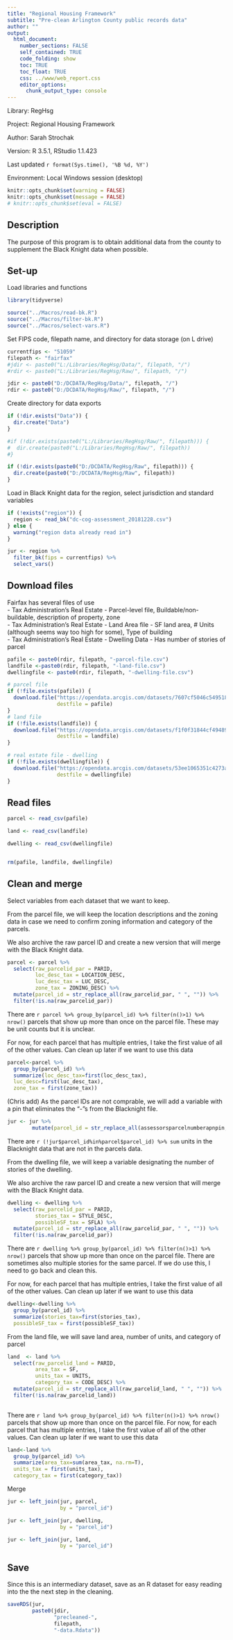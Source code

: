```yaml
---
title: "Regional Housing Framework"
subtitle: "Pre-clean Arlington County public records data"
author: ""
output:
  html_document:
    number_sections: FALSE
    self_contained: TRUE
    code_folding: show
    toc: TRUE
    toc_float: TRUE
    css: ../www/web_report.css
    editor_options:
      chunk_output_type: console
---
```


<link rel="stylesheet" href="//fonts.googleapis.com/css?family=Lato" />

Library: RegHsg

Project: Regional Housing Framework

Author: Sarah Strochak

Version: R 3.5.1, RStudio 1.1.423

Last updated `r format(Sys.time(), '%B %d, %Y')`

Environment: Local Windows session (desktop)


```r
knitr::opts_chunk$set(warning = FALSE)
knitr::opts_chunk$set(message = FALSE)
# knitr::opts_chunk$set(eval = FALSE)
```

## Description

The purpose of this program is to obtain additional data from the county to supplement the Black Knight data when possible.

## Set-up
Load libraries and functions
```r
library(tidyverse)

source("../Macros/read-bk.R")
source("../Macros/filter-bk.R")
source("../Macros/select-vars.R")

```


Set FIPS code, filepath name, and directory for data storage (on L drive)

```r
currentfips <- "51059"
filepath <- "fairfax"
#jdir <- paste0("L:/Libraries/RegHsg/Data/", filepath, "/")
#rdir <- paste0("L:/Libraries/RegHsg/Raw/", filepath, "/")

jdir <- paste0("D:/DCDATA/RegHsg/Data/", filepath, "/")
rdir <- paste0("D:/DCDATA/RegHsg/Raw/", filepath, "/")


```


Create directory for data exports
```r
if (!dir.exists("Data")) {
  dir.create("Data")
}

#if (!dir.exists(paste0("L:/Libraries/RegHsg/Raw/", filepath))) {
#  dir.create(paste0("L:/Libraries/RegHsg/Raw/", filepath))
#}

if (!dir.exists(paste0("D:/DCDATA/RegHsg/Raw", filepath))) {
  dir.create(paste0("D:/DCDATA/RegHsg/Raw", filepath))
}


```

Load in Black Knight data for the region, select jurisdiction and standard variables
```r
if (!exists("region")) {
  region <- read_bk("dc-cog-assessment_20181228.csv")
} else {
  warning("region data already read in")
}

jur <- region %>% 
  filter_bk(fips = currentfips) %>% 
  select_vars()

```
## Download files

Fairfax has several files of use  
- Tax Administration's Real Estate - Parcel-level file, Buildable/non-buildable, description of property, zone  
- Tax Administration's Real Estate - Land Area file - SF land area, # Units (although seems way too high for some), Type of building  
- Tax Administration's Real Estate - Dwelling Data - Has number of stories of parcel  

```r
pafile <- paste0(rdir, filepath, "-parcel-file.csv")
landfile <-paste0(rdir, filepath, "-land-file.csv")
dwellingfile <- paste0(rdir, filepath, "-dwelling-file.csv")

# parcel file
if (!file.exists(pafile)) {
  download.file("https://opendata.arcgis.com/datasets/7607cf5046c5495183251d1c9dba0014_1.csv",
                destfile = pafile)
}
# land file
if (!file.exists(landfile)) {
  download.file("https://opendata.arcgis.com/datasets/f1f0f31844cf49489134f9fa2b8f16f5_3.csv",
                destfile = landfile)
}

# real estate file - dwelling
if (!file.exists(dwellingfile)) {
  download.file("https://opendata.arcgis.com/datasets/53ee1065351c4273ab91ba2e6cfbbc6d_2.csv",
                destfile = dwellingfile)
}

```
## Read files

```r

parcel <- read_csv(pafile)

land <- read_csv(landfile)

dwelling <- read_csv(dwellingfile)


rm(pafile, landfile, dwellingfile)

```

## Clean and merge

Select variables from each dataset that we want to keep.

From the parcel file, we will keep the location descriptions and the zoning data in case we need to confirm zoning information and category of the parcels. 

We also archive the raw parcel ID and create a new version that will merge with the Black Knight data.

```r
parcel <- parcel %>% 
  select(raw_parcelid_par = PARID,
         loc_desc_tax = LOCATION_DESC, 
         luc_desc_tax = LUC_DESC,
         zone_tax = ZONING_DESC) %>% 
  mutate(parcel_id = str_replace_all(raw_parcelid_par, " ", "")) %>%
  filter(!is.na(raw_parcelid_par))

```


There are `r parcel %>% group_by(parcel_id) %>% filter(n()>1) %>% nrow()` parcels that show up more than once on the parcel file. These may be unit counts but it is unclear. 

For now, for each parcel that has multiple entries, I take the first value of all of the other values. Can clean up later if we want to use this data
```r
parcel<-parcel %>% 
  group_by(parcel_id) %>%
  summarize(loc_desc_tax=first(loc_desc_tax),
  luc_desc=first(luc_desc_tax),
  zone_tax = first(zone_tax))
```


(Chris add)
As the parcel IDs are not comprable, we will add a variable with a pin that eliminates the "-"s from the Blacknight file. 

```r
jur <- jur %>%
        mutate(parcel_id = str_replace_all(assessorsparcelnumberapnpin, "-", ""))
```

There are `r (!jur$parcel_id%in%parcel$parcel_id) %>% sum` units in the Blacknight data that are not in the parcels data. 



From the dwelling file, we will keep a variable designating the number of stories of the dwelling.

We also archive the raw parcel ID and create a new version that will merge with the Black Knight data.



```r
dwelling <- dwelling %>% 
  select(raw_parcelid_par = PARID,
         stories_tax = STYLE_DESC, 
         possibleSF_tax = SFLA) %>% 
  mutate(parcel_id = str_replace_all(raw_parcelid_par, " ", "")) %>%
  filter(!is.na(raw_parcelid_par))

```

There are `r dwelling %>% group_by(parcel_id) %>% filter(n()>1) %>% nrow()` parcels that show up more than once on the parcel file.
There are sometimes also multiple stories for the same parcel. If we do use this, I need to go back and clean this. 

For now, for each parcel that has multiple entries, I take the first value of all of the other values. Can clean up later if we want to use this data
```r
dwelling<-dwelling %>% 
  group_by(parcel_id) %>%
  summarize(stories_tax=first(stories_tax),
  possibleSF_tax = first(possibleSF_tax))
```




From the land file, we will save land area, number of units, and category of parcel
```r
land  <- land %>% 
  select(raw_parcelid_land = PARID,
         area_tax = SF,
         units_tax = UNITS,
         category_tax = CODE_DESC) %>% 
  mutate(parcel_id = str_replace_all(raw_parcelid_land, " ", "")) %>%
  filter(!is.na(raw_parcelid_land))
 
```

There are `r land %>% group_by(parcel_id) %>% filter(n()>1) %>% nrow()` parcels that show up more than once on the parcel file. For now, for each parcel that has multiple entries, I take the first value of all of the other values. Can clean up later if we want to use this data

```r
land<-land %>% 
  group_by(parcel_id) %>%
  summarize(area_tax=sum(area_tax, na.rm=T),
  units_tax = first(units_tax),
  category_tax = first(category_tax))
```



Merge

```r

jur <- left_join(jur, parcel, 
                 by = "parcel_id")

jur <- left_join(jur, dwelling, 
                 by = "parcel_id")

jur <- left_join(jur, land, 
                 by = "parcel_id")

```

## Save

Since this is an intermediary dataset, save as an R dataset for easy reading into the the next step in the cleaning.

```r

saveRDS(jur,
        paste0(jdir, 
               "precleaned-",
               filepath,
               "-data.Rdata"))

```
